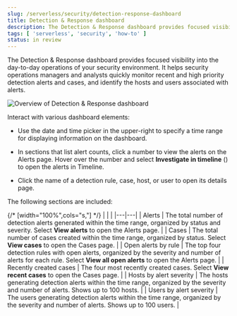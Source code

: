 ```yaml
---
slug: /serverless/security/detection-response-dashboard
title: Detection & Response dashboard
description: The Detection & Response dashboard provides focused visibility into the day-to-day operations of your security environment
tags: [ 'serverless', 'security', 'how-to' ]
status: in review
---
```


<div id="detection-response-dashboard"></div>

The Detection & Response dashboard provides focused visibility into the day-to-day operations of your security environment. It helps security operations managers and analysts quickly monitor recent and high priority detection alerts and cases, and identify the hosts and users associated with alerts.

![Overview of Detection & Response dashboard](../images/detection-response-dashboard/-detections-detection-response-dashboard.png)

Interact with various dashboard elements:

* Use the date and time picker in the upper-right to specify a time range for displaying information on the dashboard. 

* In sections that list alert counts, click a number to view the alerts on the Alerts page. Hover over the number and select **Investigate in timeline** (<DocIcon type="timeline" title="Timeline" />) to open the alerts in Timeline.

* Click the name of a detection rule, case, host, or user to open its details page.

The following sections are included:

{/* [width="100%",cols="s,"] */}
|  |  |
|---|---|
| Alerts | The total number of detection alerts generated within the time range, organized by status and severity. Select **View alerts** to open the Alerts page. |
| Cases | The total number of cases created within the time range, organized by status. Select **View cases** to open the Cases page. |
| Open alerts by rule | The top four detection rules with open alerts, organized by the severity and number of alerts for each rule. Select **View all open alerts** to open the Alerts page. |
| Recently created cases | The four most recently created cases. Select **View recent cases** to open the Cases page. |
| Hosts by alert severity | The hosts generating detection alerts within the time range, organized by the severity and number of alerts. Shows up to 100 hosts. |
| Users by alert severity | The users generating detection alerts within the time range, organized by the severity and number of alerts. Shows up to 100 users. |

